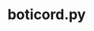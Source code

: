 ---
title: boticord.py
description: Основная документация по библиотеке BotiCord.py
slug: /sdk/boticord.py
---